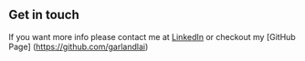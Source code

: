 ## Get in touch

If you want more info please contact me at [LinkedIn](https://www.linkedin.com/in/garland-lai/) or checkout my [GitHub Page] (https://github.com/garlandlai)
